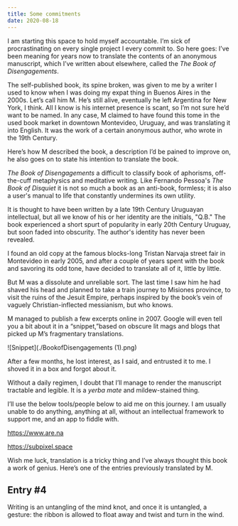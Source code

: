 ```yaml
---
title: Some commitments
date: 2020-08-18
---
```


I am starting this space to hold myself accountable. I’m sick of procrastinating on every single project I every commit to. So here goes: I’ve been meaning for years now to translate the contents of an anonymous manuscript, which I’ve written about elsewhere, called the *The Book of Disengagements*. 

The self-published book, its spine broken, was given to me by a writer I used to know when I was doing my expat thing in Buenos Aires in the 2000s. Let’s call him M. He’s still alive, eventually he left Argentina for New York, I think. All I know is his internet presence is scant, so I’m not sure he’d want to be named. In any case, M claimed to have found this tome in the used book market in downtown Montevideo, Uruguay, and was translating it into English. It was the work of a certain anonymous author, who wrote in the 19th Century. 

Here’s how M described the book, a description I’d be pained to improve on, he also goes on to state his intention to translate the book. 

*The Book of Disengagements* a difficult to classify book of aphorisms, off-the-cuff metaphysics and meditative writing. Like Fernando Pessoa's *The Book of Disquiet* it is not so much a book as an anti-book, formless; it is also a user's manual to life that constantly undermines its own utility.

It is thought to have been written by a late 19th Century Uruguayan intellectual, but all we know of his or her identity are the initials, "Q.B." The book experienced a short spurt of popularity in early 20th Century Uruguay, but soon faded into obscurity. The author's identity has never been revealed.

I found an old copy at the famous blocks-long Tristan Narvaja street fair in Montevideo in early 2005, and after a couple of years spent with the book and savoring its odd tone, have decided to translate all of it, little by little. 

But M was a dissolute and unreliable sort. The last time I saw him he had shaved his head and planned to take a train journey to Misiones province, to visit the ruins of the Jesuit Empire, perhaps inspired by the book’s vein of vaguely Christian-inflected messianism, but who knows.

M managed to publish a few excerpts online in 2007. Google will even tell you a bit about it in a “snippet,”based on obscure lit mags and blogs that picked up M’s fragmentary translations.

![Snippet](./BookofDisengagements (1).png)

After a few months, he lost interest, as I said, and entrusted it to me. I shoved it in a box and forgot about it. 

Without a daily regimen, I doubt that I’ll manage to render the manuscript tractable and legible. It is a *yerba mate* and mildew-stained thing. 

I’ll use the below tools/people below to aid me on this journey. I am usually unable to do anything, anything at all, without an intellectual framework to support me, and an app to fiddle with. 

https://www.are.na

https://subpixel.space

Wish me luck, translation is a tricky thing and I’ve always thought this book a work of genius. Here’s one of the entries previously translated by M.

## Entry #4

Writing is an untangling of the mind knot, and once it is untangled, a gesture: the ribbon is allowed to float away and twist and turn in the wind.


